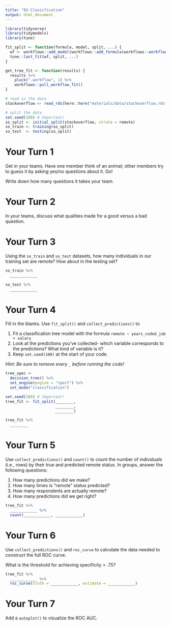 ```yaml
---
title: "02-Classification"
output: html_document
---
```


```r
library(tidyverse)
library(tidymodels)
library(tune)

fit_split <- function(formula, model, split, ...) {
  wf <- workflows::add_model(workflows::add_formula(workflows::workflow(), formula, blueprint = hardhat::default_formula_blueprint(indicators = FALSE)), model)
  tune::last_fit(wf, split, ...)
}

get_tree_fit <- function(results) {
  results %>% 
    pluck(".workflow", 1) %>% 
    workflows::pull_workflow_fit() 
}
```


```r
# read in the data
stackoverflow <- read_rds(here::here("materials/data/stackoverflow.rds"))

# split the data
set.seed(100) # Important!
so_split <- initial_split(stackoverflow, strata = remote)
so_train <- training(so_split)
so_test  <- testing(so_split)
```

# Your Turn 1

Get in your teams. Have one member think of an animal; other members try to guess it by asking yes/no questions about it. Go!

Write down how many questions it takes your team.

# Your Turn 2

In your teams, discuss what qualities made for a good versus a bad question.

# Your Turn 3

Using the `so_train` and `so_test` datasets, how many individuals in our training set are remote? How about in the testing set?

```r
so_train %>% 
  ____________

so_test %>% 
  ____________
```


# Your Turn 4

Fill in the blanks. Use `fit_split()` and `collect_predictions()` to

1. Fit a classification tree model with the formula `remote ~ years_coded_job + salary`
2. Look at the predictions you've collected- which variable corresponds to the predictions? What kind of variable is it?
3. Keep `set.seed(100)` at the start of your code.  

*Hint: Be sure to remove every `_` before running the code!*

```r
tree_spec <- 
  decision_tree() %>%          
  set_engine(engine = "rpart") %>% 
  set_mode("classification")

set.seed(100) # Important!
tree_fit <- fit_split(________, 
                      ________, 
                      ________) 

tree_fit %>%   
  ________
```

# Your Turn 5

Use `collect_predictions()` and `count()` to count the number of individuals (i.e., rows) by their true and predicted remote status. In groups, answer the following questions:

1. How many predictions did we make?
2. How many times is "remote" status predicted?
3. How many respondents are actually remote?
4. How many predictions did we get right?

```r
tree_fit %>%   
  ____________ %>% 
  count(____________, ____________)
```

# Your Turn 6

Use `collect_predictions()` and `roc_curve` to calculate the data needed to construct the full ROC curve.

What is the threshold for achieving specificity > .75?

```r
tree_fit %>%   
  ____________ %>% 
  roc_curve(truth = ____________, estimate = ____________)
```


# Your Turn 7

Add a `autoplot()` to visualize the ROC AUC.

```r

```
